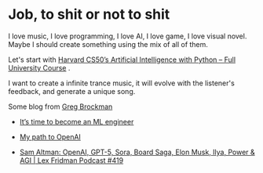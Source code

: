 # Job, to shit or not to shit

I love music, I love programming, I love AI, I love game, I love visual novel. Maybe I should create something using the mix of all of them.

Let's start with [Harvard CS50’s Artificial Intelligence with Python – Full University Course](https://youtu.be/5NgNicANyqM) .

I want to create a infinite trance music, it will evolve with the listener's feedback, and generate a unique song.

Some blog from [Greg Brockman](https://gregbrockman.com/) 

- [It’s time to become an ML engineer](https://blog.gregbrockman.com/its-time-to-become-an-ml-engineer)

- [My path to OpenAI](https://blog.gregbrockman.com/my-path-to-openai)

- [Sam Altman: OpenAI, GPT-5, Sora, Board Saga, Elon Musk, Ilya, Power & AGI | Lex Fridman Podcast #419](https://youtu.be/jvqFAi7vkBc)